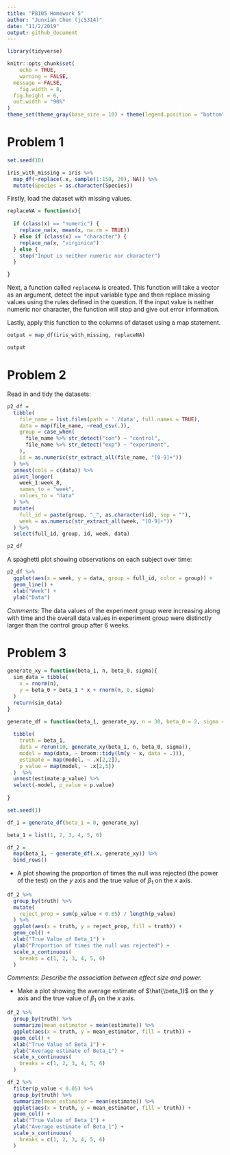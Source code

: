 ```yaml
---
title: "P8105 Homework 5"
author: "Junxian Chen (jc5314)"
date: "11/2/2019"
output: github_document
---
```


```r
library(tidyverse)

knitr::opts_chunk$set(
	echo = TRUE,
	warning = FALSE,
  message = FALSE,
	fig.width = 8, 
  fig.height = 6,
  out.width = "90%"
)
theme_set(theme_gray(base_size = 10) + theme(legend.position = "bottom"))
```

# Problem 1

```r
set.seed(10)

iris_with_missing = iris %>% 
  map_df(~replace(.x, sample(1:150, 20), NA)) %>%
  mutate(Species = as.character(Species))
```

Firstly, load the dataset with missing values.

```r
replaceNA = function(x){
  
  if (class(x) == "numeric") {
    replace_na(x, mean(x, na.rm = TRUE))
  } else if (class(x) == "character") {
    replace_na(x, "virginica") 
  } else {
    stop("Input is neither numeric nor character")
  }

}
```

Next, a function called `replaceNA` is created. This function will take a vector as an argument, detect the input variable type and then replace missing values using the rules defined in the question. If the input value is  neither numeric nor character, the function will stop and give out error information.

Lastly, apply this function to the columns of dataset using a map statement.

```r
output = map_df(iris_with_missing, replaceNA)

output
```


# Problem 2

Read in and tidy the datasets:

```r
p2_df =
  tibble(
    file_name = list.files(path = './data', full.names = TRUE),
    data = map(file_name, ~read_csv(.)),
    group = case_when(
      file_name %>% str_detect("con") ~ "control",
      file_name %>% str_detect("exp") ~ "experiment",
    ),
    id = as.numeric(str_extract_all(file_name, "[0-9]+"))
  ) %>% 
  unnest(cols = c(data)) %>% 
  pivot_longer(
    week_1:week_8,
    names_to = "week",
    values_to = "data"
  ) %>% 
  mutate(
    full_id = paste(group, "_", as.character(id), sep = ""),
    week = as.numeric(str_extract_all(week, "[0-9]+"))
  ) %>% 
  select(full_id, group, id, week, data)

p2_df
```

A spaghetti plot showing observations on each subject over time:

```r
p2_df %>% 
  ggplot(aes(x = week, y = data, group = full_id, color = group)) +
  geom_line() +
  xlab("Week") +
  ylab("Data")
```

*Comments:* The data values of the experiment group were increasing along with time and the overall data values in experiment group were distinctly larger than the control group after 6 weeks.

# Problem 3

```r
generate_xy = function(beta_1, n, beta_0, sigma){
  sim_data = tibble(
    x = rnorm(n),
    y = beta_0 + beta_1 * x + rnorm(n, 0, sigma)
  )
  return(sim_data)
}
```

```r
generate_df = function(beta_1, generate_xy, n = 30, beta_0 = 2, sigma = sqrt(50)){
  
  tibble(
    truth = beta_1,
    data = rerun(10, generate_xy(beta_1, n, beta_0, sigma)),
    model = map(data, ~ broom::tidy(lm(y ~ x, data = .))),
    estimate = map(model, ~ .x[2,2]),
    p_value = map(model, ~ .x[2,5])
  )  %>% 
  unnest(estimate:p_value) %>% 
  select(-model, p_value = p.value)
  
}
```


```r
set.seed(1)

df_1 = generate_df(beta_1 = 0, generate_xy)
```

```r
beta_1 = list(1, 2, 3, 4, 5, 6)

df_2 = 
  map(beta_1, ~ generate_df(.x, generate_xy)) %>% 
  bind_rows()
```

* A plot showing the proportion of times the null was rejected (the power of the test) on the $y$ axis and the true value of $\beta_1$ on the $x$ axis.

```r
df_2 %>% 
  group_by(truth) %>% 
  mutate(
    reject_prop = sum(p_value < 0.05) / length(p_value)
  ) %>% 
  ggplot(aes(x = truth, y = reject_prop, fill = truth)) +
  geom_col() + 
  xlab("True Value of Beta_1") +
  ylab("Proportion of times the null was rejected") +
  scale_x_continuous(
    breaks = c(1, 2, 3, 4, 5, 6)
  )
```

*Comments: Describe the association between effect size and power.*

* Make a plot showing the average estimate of $\hat{\beta_1}$ on the $y$ axis and the true value of $\beta_1$ on the $x$ axis.

```r
df_2 %>% 
  group_by(truth) %>% 
  summarize(mean_estimator = mean(estimate)) %>% 
  ggplot(aes(x = truth, y = mean_estimator, fill = truth)) +
  geom_col() + 
  xlab("True Value of Beta_1") +
  ylab("Average estimate of Beta_1") +
  scale_x_continuous(
    breaks = c(1, 2, 3, 4, 5, 6)
  )
```


```r
df_2 %>% 
  filter(p_value < 0.05) %>% 
  group_by(truth) %>% 
  summarize(mean_estimator = mean(estimate)) %>% 
  ggplot(aes(x = truth, y = mean_estimator, fill = truth)) +
  geom_col() + 
  xlab("True Value of Beta_1") +
  ylab("Average estimate of Beta_1") +
  scale_x_continuous(
    breaks = c(1, 2, 3, 4, 5, 6)
  )
```

